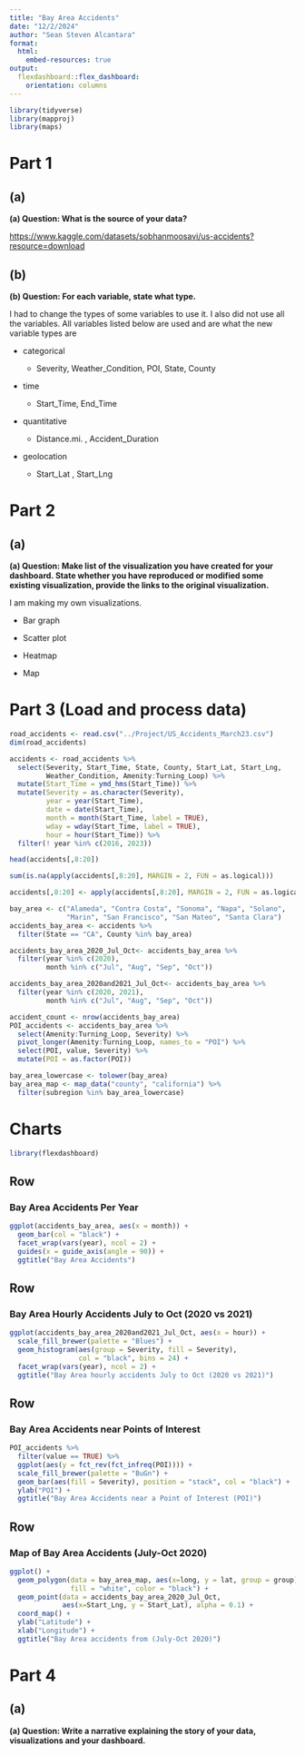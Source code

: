 ```yaml
---
title: "Bay Area Accidents"
date: "12/2/2024"
author: "Sean Steven Alcantara"
format:
  html:
    embed-resources: true
output: 
  flexdashboard::flex_dashboard:
    orientation: columns
---
```


```r
library(tidyverse)
library(mapproj)
library(maps)
```

# Part 1

## (a)

**(a) Question: What is the source of your data?**

<https://www.kaggle.com/datasets/sobhanmoosavi/us-accidents?resource=download>

## (b)

**(b) Question: For each variable, state what type.**

I had to change the types of some variables to use it. I also did not use all the variables. All variables listed below are used and are what the new variable types are

-   categorical

    -   Severity, Weather_Condition, POI, State, County

-   time

    -   Start_Time, End_Time

-   quantitative

    -   Distance.mi. , Accident_Duration

-   geolocation

    -   Start_Lat , Start_Lng

# Part 2

## (a)

**(a) Question: Make list of the visualization you have created for your dashboard. State whether you have reproduced or modified some existing visualization, provide the links to the original visualization.**

I am making my own visualizations.

-   Bar graph

-   Scatter plot

-   Heatmap

-   Map

# Part 3 (Load and process data)

```r
road_accidents <- read.csv("../Project/US_Accidents_March23.csv")
dim(road_accidents)
```

```r
accidents <- road_accidents %>% 
  select(Severity, Start_Time, State, County, Start_Lat, Start_Lng,
         Weather_Condition, Amenity:Turning_Loop) %>% 
  mutate(Start_Time = ymd_hms(Start_Time)) %>% 
  mutate(Severity = as.character(Severity),
         year = year(Start_Time),
         date = date(Start_Time),
         month = month(Start_Time, label = TRUE),
         wday = wday(Start_Time, label = TRUE),
         hour = hour(Start_Time)) %>% 
  filter(! year %in% c(2016, 2023))
```


```r
head(accidents[,8:20])
```

```r
sum(is.na(apply(accidents[,8:20], MARGIN = 2, FUN = as.logical)))
```
```r
accidents[,8:20] <- apply(accidents[,8:20], MARGIN = 2, FUN = as.logical)
```

```r
bay_area <- c("Alameda", "Contra Costa", "Sonoma", "Napa", "Solano",
              "Marin", "San Francisco", "San Mateo", "Santa Clara")
accidents_bay_area <- accidents %>% 
  filter(State == "CA", County %in% bay_area)
```

```r
accidents_bay_area_2020_Jul_Oct<- accidents_bay_area %>% 
  filter(year %in% c(2020),
         month %in% c("Jul", "Aug", "Sep", "Oct"))
```

```r
accidents_bay_area_2020and2021_Jul_Oct<- accidents_bay_area %>% 
  filter(year %in% c(2020, 2021),
         month %in% c("Jul", "Aug", "Sep", "Oct"))
```

```r
accident_count <- nrow(accidents_bay_area)
POI_accidents <- accidents_bay_area %>%
  select(Amenity:Turning_Loop, Severity) %>% 
  pivot_longer(Amenity:Turning_Loop, names_to = "POI") %>% 
  select(POI, value, Severity) %>% 
  mutate(POI = as.factor(POI))
```

```r
bay_area_lowercase <- tolower(bay_area)
bay_area_map <- map_data("county", "california") %>% 
  filter(subregion %in% bay_area_lowercase)
```


# Charts

```r
library(flexdashboard)
```

Row
-----------------------------------------------------------------------

### Bay Area Accidents Per Year

```r
ggplot(accidents_bay_area, aes(x = month)) +
  geom_bar(col = "black") +
  facet_wrap(vars(year), ncol = 2) +
  guides(x = guide_axis(angle = 90)) +
  ggtitle("Bay Area Accidents")
```

Row
-----------------------------------------------------------------------


### Bay Area Hourly Accidents July to Oct (2020 vs 2021)

```r
ggplot(accidents_bay_area_2020and2021_Jul_Oct, aes(x = hour)) +
  scale_fill_brewer(palette = "Blues") +
  geom_histogram(aes(group = Severity, fill = Severity),
                 col = "black", bins = 24) +
  facet_wrap(vars(year), ncol = 2) +
  ggtitle("Bay Area hourly accidents July to Oct (2020 vs 2021)")
```

Row
-----------------------------------------------------------------------

### Bay Area Accidents near Points of Interest

```r
POI_accidents %>%
  filter(value == TRUE) %>% 
  ggplot(aes(y = fct_rev(fct_infreq(POI)))) +
  scale_fill_brewer(palette = "BuGn") +
  geom_bar(aes(fill = Severity), position = "stack", col = "black") +
  ylab("POI") +
  ggtitle("Bay Area Accidents near a Point of Interest (POI)")
```

Row
-----------------------------------------------------------------------

### Map of Bay Area Accidents (July-Oct 2020)

```r
ggplot() +
  geom_polygon(data = bay_area_map, aes(x=long, y = lat, group = group),
               fill = "white", color = "black") +
  geom_point(data = accidents_bay_area_2020_Jul_Oct,
             aes(x=Start_Lng, y = Start_Lat), alpha = 0.1) +
  coord_map() +
  ylab("Latitude") +
  xlab("Longitude") +
  ggtitle("Bay Area accidents from (July-Oct 2020)")
```

# Part 4

## (a)

**(a) Question: Write a narrative explaining the story of your data, visualizations and your dashboard.**
